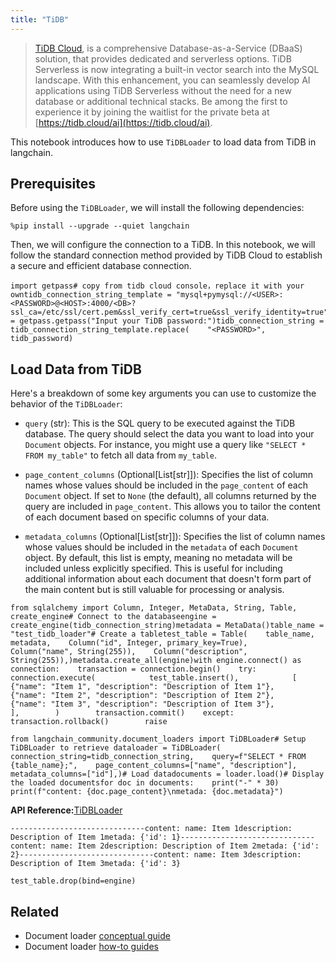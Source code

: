 ```yaml
---
title: "TiDB"
---
```


> [TiDB Cloud](https://tidbcloud.com/), is a comprehensive Database-as-a-Service (DBaaS) solution, that provides dedicated and serverless options. TiDB Serverless is now integrating a built-in vector search into the MySQL landscape. With this enhancement, you can seamlessly develop AI applications using TiDB Serverless without the need for a new database or additional technical stacks. Be among the first to experience it by joining the waitlist for the private beta at [https://tidb.cloud/ai](https://tidb.cloud/ai).

This notebook introduces how to use `TiDBLoader` to load data from TiDB in langchain.

## Prerequisites

Before using the `TiDBLoader`, we will install the following dependencies:

```
%pip install --upgrade --quiet langchain
```

Then, we will configure the connection to a TiDB. In this notebook, we will follow the standard connection method provided by TiDB Cloud to establish a secure and efficient database connection.

```
import getpass# copy from tidb cloud console，replace it with your owntidb_connection_string_template = "mysql+pymysql://<USER>:<PASSWORD>@<HOST>:4000/<DB>?ssl_ca=/etc/ssl/cert.pem&ssl_verify_cert=true&ssl_verify_identity=true"tidb_password = getpass.getpass("Input your TiDB password:")tidb_connection_string = tidb_connection_string_template.replace(    "<PASSWORD>", tidb_password)
```

## Load Data from TiDB

Here's a breakdown of some key arguments you can use to customize the behavior of the `TiDBLoader`:

* `query` (str): This is the SQL query to be executed against the TiDB database. The query should select the data you want to load into your `Document` objects. For instance, you might use a query like `"SELECT * FROM my_table"` to fetch all data from `my_table`.

* `page_content_columns` (Optional\[List\[str]]): Specifies the list of column names whose values should be included in the `page_content` of each `Document` object. If set to `None` (the default), all columns returned by the query are included in `page_content`. This allows you to tailor the content of each document based on specific columns of your data.

* `metadata_columns` (Optional\[List\[str]]): Specifies the list of column names whose values should be included in the `metadata` of each `Document` object. By default, this list is empty, meaning no metadata will be included unless explicitly specified. This is useful for including additional information about each document that doesn't form part of the main content but is still valuable for processing or analysis.

```
from sqlalchemy import Column, Integer, MetaData, String, Table, create_engine# Connect to the databaseengine = create_engine(tidb_connection_string)metadata = MetaData()table_name = "test_tidb_loader"# Create a tabletest_table = Table(    table_name,    metadata,    Column("id", Integer, primary_key=True),    Column("name", String(255)),    Column("description", String(255)),)metadata.create_all(engine)with engine.connect() as connection:    transaction = connection.begin()    try:        connection.execute(            test_table.insert(),            [                {"name": "Item 1", "description": "Description of Item 1"},                {"name": "Item 2", "description": "Description of Item 2"},                {"name": "Item 3", "description": "Description of Item 3"},            ],        )        transaction.commit()    except:        transaction.rollback()        raise
```

```
from langchain_community.document_loaders import TiDBLoader# Setup TiDBLoader to retrieve dataloader = TiDBLoader(    connection_string=tidb_connection_string,    query=f"SELECT * FROM {table_name};",    page_content_columns=["name", "description"],    metadata_columns=["id"],)# Load datadocuments = loader.load()# Display the loaded documentsfor doc in documents:    print("-" * 30)    print(f"content: {doc.page_content}\nmetada: {doc.metadata}")
```

**API Reference:**[TiDBLoader](https://python.langchain.com/api_reference/community/document_loaders/langchain_community.document_loaders.tidb.TiDBLoader.html)

```
------------------------------content: name: Item 1description: Description of Item 1metada: {'id': 1}------------------------------content: name: Item 2description: Description of Item 2metada: {'id': 2}------------------------------content: name: Item 3description: Description of Item 3metada: {'id': 3}
```

```
test_table.drop(bind=engine)
```

## Related

* Document loader [conceptual guide](/oss/concepts/document_loaders)
* Document loader [how-to guides](/oss/how_to/#document-loaders)
